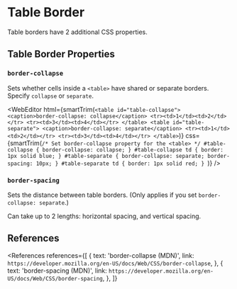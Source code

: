 
<MetadataConfigurer title="Table Border" dateCreated="2021-02-06" />

# Table Border

Table borders have 2 additional CSS properties.

## Table Border Properties

### `border-collapse`

Sets whether cells inside a `<table>` have shared or separate borders. Specify `collapse` or `separate`.

<WebEditor
  html={smartTrim(`
    <table id="table-collapse">
      <caption>border-collapse: collapse</caption>
      <tr><td>1</td><td>2</td></tr>
      <tr><td>3</td><td>4</td></tr>
    </table>
    <table id="table-separate">
      <caption>border-collapse: separate</caption>
      <tr><td>1</td><td>2</td></tr>
      <tr><td>3</td><td>4</td></tr>
    </table>
  `)}
  css={smartTrim(`
    /* Set border-collapse property for the <table> */
    #table-collapse {
      border-collapse: collapse;
    }
    #table-collapse td {
      border: 1px solid blue;
    }
    #table-separate {
      border-collapse: separate;
      border-spacing: 10px;
    }
    #table-separate td {
      border: 1px solid red;
    } 
`)}
/>

### `border-spacing`

Sets the distance between table borders. (Only applies if you set `border-collapse: separate`.)

Can take up to 2 lengths: horizontal spacing, and vertical spacing.

## References

<References
  references={[
    {
      text: 'border-collapse (MDN)',
      link: `https://developer.mozilla.org/en-US/docs/Web/CSS/border-collapse`,
    },
    {
      text: 'border-spacing (MDN)',
      link: `https://developer.mozilla.org/en-US/docs/Web/CSS/border-spacing`,
    },
  ]}
></References>

